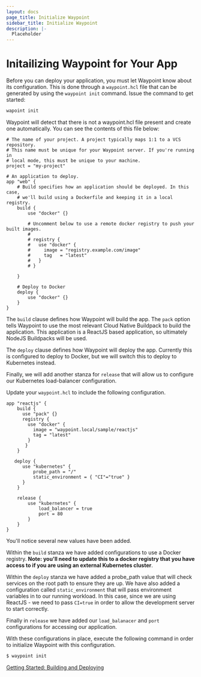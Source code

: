 ```yaml
---
layout: docs
page_title: Initialize Waypoint
sidebar_title: Initialize Waypoint
description: |-
  Placeholder
---
```


# Initailizing Waypoint for Your App

Before you can deploy your application, you must let Waypoint know about its configuration. This is done through a `waypoint.hcl` file that can be generated by using the `waypoint init` command. Issue the command to get started:

```bash
wapoint init
```

Waypoint will detect that there is not a waypoint.hcl file present and create one automatically. You can see the contents of this file below:

```shell
# The name of your project. A project typically maps 1:1 to a VCS repository.
# This name must be unique for your Waypoint server. If you're running in
# local mode, this must be unique to your machine.
project = "my-project"

# An application to deploy.
app "web" {
    # Build specifies how an application should be deployed. In this case,
    # we'll build using a Dockerfile and keeping it in a local registry.
    build {
        use "docker" {}

        # Uncomment below to use a remote docker registry to push your built images.
        #
        # registry {
        #   use "docker" {
        #     image = "registry.example.com/image"
        #     tag   = "latest"
        #   }
        # }

    }

    # Deploy to Docker
    deploy {
        use "docker" {}
    }
}
```

The `build` clause defines how Waypoint will build the app. The `pack` option tells Waypoint to use the most relevant Cloud Native Buildpack to build the application. This application is a ReactJS based application, so ultimately NodeJS Buildpacks will be used.

The `deploy` clause defines how Waypoint will deploy the app. Currently this is configured to deploy to Docker, but we will switch this to deploy to Kubernetes instead.

Finally, we will add another stanza for `release` that will allow us to configure our Kubernetes load-balancer configuration.

Update your `waypoint.hcl` to include the following configuration.

```shell
app "reactjs" {
    build {
      use "pack" {}
      registry {
        use "docker" {
          image = "waypoint.local/sample/reactjs"
          tag = "latest"
        }
       }
    }

   deploy {
      use "kubernetes" {
          probe_path = "/"
          static_environment = { "CI"="true" }
      }
    }

    release {
        use "kubernetes" {
            load_balancer = true
            port = 80
        }
    }
}
```

You'll notice several new values have been added.

Within the `build` stanza we have added configurations to use a Docker registry. **Note: you'll need to update this to a docker registry that you have access to
if you are using an external Kubernetes cluster**.

Within the `deploy` stanza we have added a probe_path value that will check services on the root path to ensure they are up. We have also added a configuration called
`static_environment` that will pass environment variables in to our running workload. In this case, since we are using ReactJS - we need to pass `CI=true` in order to
allow the development server to start correctly.

Finally in `release` we have added our `load_balanacer` and `port` configurations for accessing our application.

With these configurations in place, execute the following command in order to initialize Waypoint with this configuration.

```bash
$ waypoint init
```

[Getting Started: Building and Deploying](/docs/getting-started/k8s-example-app/deploy-app)

